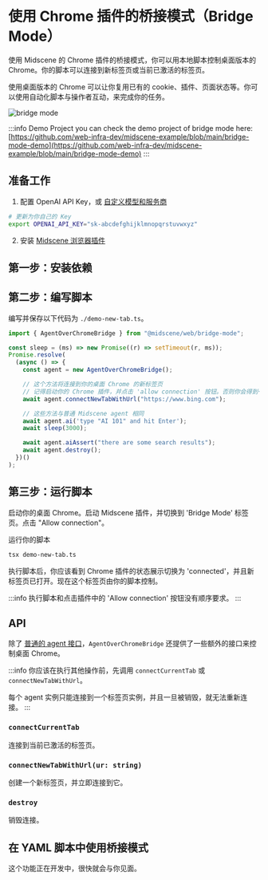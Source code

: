 # 使用 Chrome 插件的桥接模式（Bridge Mode）


使用 Midscene 的 Chrome 插件的桥接模式，你可以用本地脚本控制桌面版本的 Chrome。你的脚本可以连接到新标签页或当前已激活的标签页。

使用桌面版本的 Chrome 可以让你复用已有的 cookie、插件、页面状态等。你可以使用自动化脚本与操作者互动，来完成你的任务。

![bridge mode](/midscene-bridge-mode.jpg)

:::info Demo Project
you can check the demo project of bridge mode here: [https://github.com/web-infra-dev/midscene-example/blob/main/bridge-mode-demo](https://github.com/web-infra-dev/midscene-example/blob/main/bridge-mode-demo)
:::

## 准备工作

1. 配置 OpenAI API Key，或 [自定义模型和服务商](./model-provider.html)

```bash
# 更新为你自己的 Key
export OPENAI_API_KEY="sk-abcdefghijklmnopqrstuvwxyz"
```

2. 安装 [Midscene 浏览器插件](https://chromewebstore.google.com/detail/midscene/gbldofcpkknbggpkmbdaefngejllnief)

## 第一步：安装依赖

<PackageManagerTabs command="install @midscene/web tsx --save-dev" />

## 第二步：编写脚本

编写并保存以下代码为 `./demo-new-tab.ts`。

```typescript
import { AgentOverChromeBridge } from "@midscene/web/bridge-mode";

const sleep = (ms) => new Promise((r) => setTimeout(r, ms));
Promise.resolve(
  (async () => {
    const agent = new AgentOverChromeBridge();

    // 这个方法将连接到你的桌面 Chrome 的新标签页
    // 记得启动你的 Chrome 插件，并点击 'allow connection' 按钮。否则你会得到一个 timeout 错误
    await agent.connectNewTabWithUrl("https://www.bing.com");

    // 这些方法与普通 Midscene agent 相同
    await agent.ai('type "AI 101" and hit Enter');
    await sleep(3000);

    await agent.aiAssert("there are some search results");
    await agent.destroy();
  })()
);
```

## 第三步：运行脚本

启动你的桌面 Chrome。启动 Midscene 插件，并切换到 'Bridge Mode' 标签页。点击 "Allow connection"。

运行你的脚本

```bash
tsx demo-new-tab.ts
```

执行脚本后，你应该看到 Chrome 插件的状态展示切换为 'connected'，并且新标签页已打开。现在这个标签页由你的脚本控制。

:::info
执行脚本和点击插件中的 'Allow connection' 按钮没有顺序要求。
:::

## API

除了 [普通的 agent 接口](./api)，`AgentOverChromeBridge` 还提供了一些额外的接口来控制桌面 Chrome。

:::info
你应该在执行其他操作前，先调用 `connectCurrentTab` 或 `connectNewTabWithUrl`。

每个 agent 实例只能连接到一个标签页实例，并且一旦被销毁，就无法重新连接。
:::

### `connectCurrentTab`

连接到当前已激活的标签页。

### `connectNewTabWithUrl(ur: string)`

创建一个新标签页，并立即连接到它。

### `destroy`

销毁连接。

## 在 YAML 脚本中使用桥接模式

这个功能正在开发中，很快就会与你见面。





